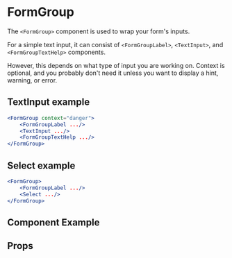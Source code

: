 
# FormGroup

The `<FormGroup>` component is used to wrap your form's inputs.

For a simple text input, it can consist of `<FormGroupLabel>`, `<TextInput>`, and `<FormGroupTextHelp>` components.

However, this depends on what type of input you are working on. Context is optional, and you probably don't need it unless you want to display a hint, warning, or error.

## TextInput example
```jsx
<FormGroup context="danger">
    <FormGroupLabel .../>
    <TextInput .../>
    <FormGroupTextHelp .../>
</FormGroup>
```

## Select example
```jsx
<FormGroup>
    <FormGroupLabel .../>
    <Select .../>
</FormGroup>
```

## Component Example
<Story
    id="molecules-formgroup--default"
/>

## Props
<Props of={FormGroup} />
